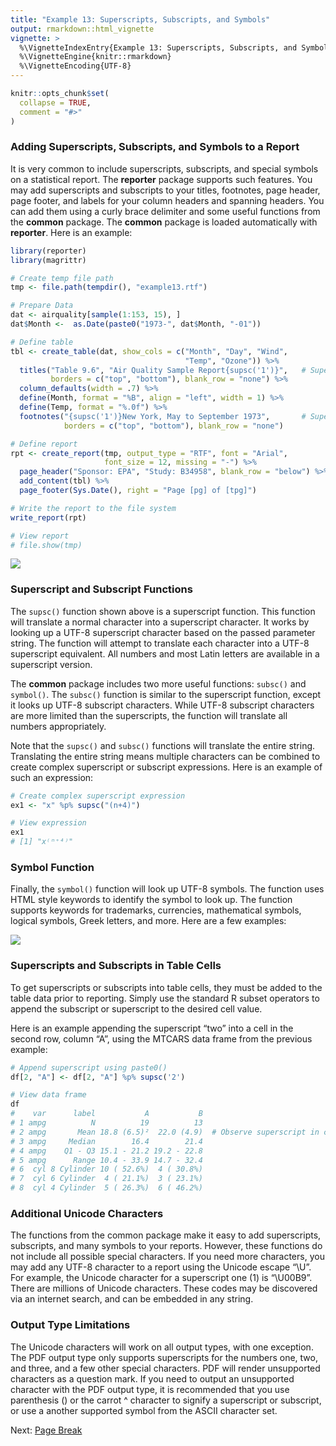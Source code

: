 ---
title: "Example 13: Superscripts, Subscripts, and Symbols"
output: rmarkdown::html_vignette
vignette: >
  %\VignetteIndexEntry{Example 13: Superscripts, Subscripts, and Symbols}
  %\VignetteEngine{knitr::rmarkdown}
  %\VignetteEncoding{UTF-8}
---

```{r setup, include = FALSE}
knitr::opts_chunk$set(
  collapse = TRUE,
  comment = "#>"
)
```

### Adding Superscripts, Subscripts, and Symbols to a Report

It is very common to include superscripts, subscripts, and special symbols 
on a statistical report. The **reporter** package 
supports such features. You may add superscripts and subscripts
to your titles, footnotes, page header, page footer, and labels for your
column headers and spanning headers.  You can add them using a curly brace 
delimiter and some useful functions from the **common** package.  The **common**
package is loaded automatically with **reporter**.  Here is an example:

```{r eval=FALSE, echo=TRUE} 
library(reporter)
library(magrittr)

# Create temp file path
tmp <- file.path(tempdir(), "example13.rtf")

# Prepare Data
dat <- airquality[sample(1:153, 15), ]
dat$Month <-  as.Date(paste0("1973-", dat$Month, "-01"))

# Define table
tbl <- create_table(dat, show_cols = c("Month", "Day", "Wind", 
                                       "Temp", "Ozone")) %>%
  titles("Table 9.6", "Air Quality Sample Report{supsc('1')}",   # Superscript 1
         borders = c("top", "bottom"), blank_row = "none") %>%
  column_defaults(width = .7) %>%
  define(Month, format = "%B", align = "left", width = 1) %>%
  define(Temp, format = "%.0f") %>%
  footnotes("{supsc('1')}New York, May to September 1973",       # Superscript 1
            borders = c("top", "bottom"), blank_row = "none") 

# Define report
rpt <- create_report(tmp, output_type = "RTF", font = "Arial", 
                     font_size = 12, missing = "-") %>%
  page_header("Sponsor: EPA", "Study: B34958", blank_row = "below") %>% 
  add_content(tbl) %>% 
  page_footer(Sys.Date(), right = "Page [pg] of [tpg]")

# Write the report to the file system
write_report(rpt)

# View report
# file.show(tmp)

```
<img src="../man/images/super.png"/>


### Superscript and Subscript Functions

The `supsc()` function shown above is a superscript function. This function
will translate a normal character into a superscript character.  It
works by looking up a UTF-8 superscript character based on the passed parameter
string.  The function will attempt to translate each character into a UTF-8 
superscript equivalent.  All numbers and most Latin letters are available
in a superscript version.

The **common** package includes two more useful functions: `subsc()` and `symbol()`.
The `subsc()` function is similar to the superscript function, except it looks
up UTF-8 subscript characters. While UTF-8 subscript characters are more limited
than the superscripts, the function will translate all numbers appropriately.

Note that the `supsc()` and `subsc()` functions will translate the entire string.
Translating the entire string means multiple characters can be combined
to create complex superscript or subscript expressions.  Here is an
example of such an expression:

```{r eval=FALSE, echo=TRUE} 

# Create complex superscript expression
ex1 <- "x" %p% supsc("(n+4)")

# View expression
ex1
# [1] "x⁽ⁿ⁺⁴⁾"

```
### Symbol Function

Finally, the `symbol()` function will look up UTF-8 symbols.  The function
uses HTML style keywords to identify the symbol to look up.  The function 
supports keywords for trademarks, currencies, mathematical symbols, 
logical symbols, Greek letters, and more. Here are a few 
examples:

<img src="../man/images/symbols.png"/>


### Superscripts and Subscripts in Table Cells

To get superscripts or subscripts into table cells, they must
be added to the table data prior to reporting.  Simply use the standard R 
subset operators 
to append the subscript or superscript to the desired cell value.

Here is an example appending the superscript "two" into a cell in the second 
row, column "A", using the MTCARS data frame from the previous example:

```{r eval=FALSE, echo=TRUE} 

# Append superscript using paste0()
df[2, "A"] <- df[2, "A"] %p% supsc('2')

# View data frame
df
#    var      label           A           B
# 1 ampg          N          19          13
# 2 ampg       Mean 18.8 (6.5)²  22.0 (4.9)  # Observe superscript in column A
# 3 ampg     Median        16.4        21.4
# 4 ampg    Q1 - Q3 15.1 - 21.2 19.2 - 22.8
# 5 ampg      Range 10.4 - 33.9 14.7 - 32.4
# 6  cyl 8 Cylinder 10 ( 52.6%)  4 ( 30.8%)
# 7  cyl 6 Cylinder  4 ( 21.1%)  3 ( 23.1%)
# 8  cyl 4 Cylinder  5 ( 26.3%)  6 ( 46.2%)

```

### Additional Unicode Characters

The functions from the common package make it easy to add superscripts, 
subscripts, and many symbols to your reports.  However, these functions
do not include all possible special characters. If you need more characters, 
you may add any UTF-8 character to a report using the Unicode escape "\\U".
For example, the Unicode character for a superscript one (1) is "\\U00B9".
There are millions of Unicode characters.
These codes may be discovered via an internet search, and can be embedded
in any string.

### Output Type Limitations

The Unicode characters will work on all output types, with
one exception.  The PDF output type only supports superscripts for the numbers
one, two, and three, and a few other special characters. 
PDF will render unsupported characters
as a question mark.  If you need to output an unsupported character
with the PDF output type, it is recommended that you use parenthesis () or 
the carrot ^ character to signify a superscript or subscript, or use a another
supported symbol from the ASCII character set.


Next: [Page Break](reporter-break.html)
